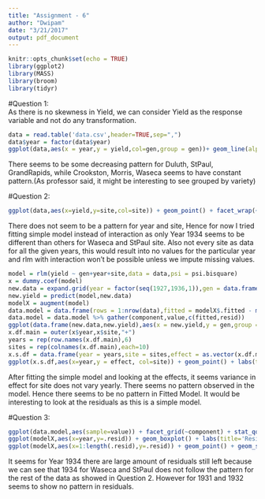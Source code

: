 ```yaml
---
title: "Assignment - 6"
author: "Dwipam"
date: "3/21/2017"
output: pdf_document
---
```


```r
knitr::opts_chunk$set(echo = TRUE)
library(ggplot2)
library(MASS)
library(broom)
library(tidyr)
```

#Question 1:  
As there is no skewness in Yield, we can consider Yield as the response variable and not do any transformation.
```r
data = read.table('data.csv',header=TRUE,sep=",")
data$year = factor(data$year)
ggplot(data,aes(x = year,y = yield,col=gen,group = gen))+ geom_line(alpha=0.8)+ facet_wrap(~site)+labs(title='Location wise per year yield grouped by Variety')
```
  
There seems to be some decreasing pattern for Duluth, StPaul, GrandRapids, while Crookston, Morris, Waseca seems to have constant pattern.(As professor said, it might be interesting to see grouped by variety)  

#Question 2:
```r
ggplot(data,aes(x=yield,y=site,col=site)) + geom_point() + facet_wrap(~year)+labs(title='Year wise yield per variety grouped by site')
```
  
There does not seem to be a pattern for year and site, Hence for now I tried fitting simple model instead of interaction as only Year 1934 seems to be different than others for Waseca and StPaul site. Also not every site as data for all the given years, this would result into no values for the particular year and rlm with interaction won't be possible unless we impute missing values.  

```r
model = rlm(yield ~ gen+year+site,data = data,psi = psi.bisquare)
x = dummy.coef(model)
new.data = expand.grid(year = factor(seq(1927,1936,1)),gen = data.frame(table(data$gen))$Var1,site = data.frame(table(data$site))$Var1)
new.yield = predict(model,new.data)
modelX = augment(model)
data.model = data.frame(rows = 1:nrow(data),fitted = modelX$.fitted - mean(modelX$.fitted) ,resid = modelX$.resid)
data.model = data.model %>% gather(component,value,c(fitted,resid))
ggplot(data.frame(new.data,new.yield),aes(x = new.yield,y = gen,group =  year,col=year))+geom_point() + facet_wrap(~site) + labs(title='Model fit on for Variety, Year and Location')
x.df.main = outer(x$year,x$site,"+")
years = rep(row.names(x.df.main),6)
sites = rep(colnames(x.df.main),each=10)
x.s.df = data.frame(year = years,site = sites,effect = as.vector(x.df.main))
ggplot(x.s.df,aes(x=year,y = effect, col=site)) + geom_point() + labs(title='Effects of year over site for yield')
```
  
After fitting the simple model and looking at the effects, it seems variance in effect for site does not vary yearly. There seems no pattern observed in the model. Hence there seems to be no pattern in Fitted Model. It would be interesting to look at the residuals as this is a simple model.  

#Question 3:  

```r
ggplot(data.model,aes(sample=value)) + facet_grid(~component) + stat_qq(distribution ="qunif") +labs(title='Residual-Fit Plot')
ggplot(modelX,aes(x=year,y=.resid)) + geom_boxplot() + labs(title='Residual Box plot per year and sit')+facet_wrap(~site)
ggplot(modelX,aes(x=1:length(.resid),y=.resid)) + geom_point() + geom_smooth(method="loess") + labs(x="Samples",y="Residuals")
```
  
It seems for Year 1934 there are large amount of residuals still left because we can see that 1934 for Waseca and StPaul does not follow the pattern for the rest of the data as showed in Question 2. However for 1931 and 1932 seems to show no pattern in residuals. 

